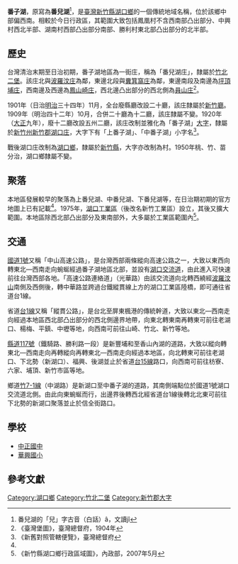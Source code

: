 {{noteTA　
|1 = zh-cn:庄; zh-hk:庄; zh-tw:庄;
}}
'''番子湖'''，原寫為'''番兒湖'''<ref>番兒湖的「兒」字古音（白話）â，文讀jî</ref>，是[[臺灣|臺灣]][[新竹縣|新竹縣]][[湖口鄉|湖口鄉]]的一個傳統地域名稱，位於該鄉中部偏西南。相較於今日行政區，其範圍大致包括鳳凰村不含西南部凸出部分、中興村西北半部、湖南村西部凸出部分南部、勝利村東北部凸出部分的北半部。

==歷史==
台灣清治末期至日治初期，番子湖地區為一街庄，稱為「番兒湖庄」，隸屬於[[竹北二堡|竹北二堡]]。該庄北與[[波羅汶庄|波羅汶庄]]為鄰，東邊北段與[[糞箕窩庄|糞箕窩庄]]為鄰，東邊南段及南邊為[[坪頂埔庄|坪頂埔庄]]，西南邊及西邊為[[鳳山崎庄|鳳山崎庄]]，西北邊凸出部分的西北側為[[員山_(新竹縣)|員山庄]]<ref name="臺灣堡圖">《臺灣堡圖》，臺灣總督府，1904年</ref>。

1901年（日治[[明治|明治]]三十四年）11月，全台廢縣廳改設二十廳，該庄隸屬於[[新竹廳|新竹廳]]。1909年（明治四十二年）10月，合併二十廳為十二廳，該庄隸屬不變。1920年（[[大正|大正]]九年），廢十二廳改設五州二廳，該庄改制並雅化為「番子湖」[[大字|大字]]，隸屬於[[新竹州|新竹州]][[新竹郡|新竹郡]][[湖口庄|湖口庄]]，大字下有「上番子湖」、「中番子湖」小字名<ref>《新舊對照管轄便覽》，臺灣總督府</ref>。

戰後湖口庄改制為[[湖口鄉|湖口鄉]]，隸屬於[[新竹縣|新竹縣]]，大字亦改制為村。1950年桃、竹、苗分治，湖口鄉隸屬不變。

==聚落==
本地區發展較早的聚落為上番兒湖、中番兒湖、下番兒湖等，在日治期初期的官方地圖上已有記載<ref name="臺灣堡圖"/>。1975年，[[湖口工業區|湖口工業區]]（後改名新竹工業區）設立，其後又擴大範圍。本地區除西北部凸出部分及東南部外，大多屬於工業區範圍內<ref>《新竹縣湖口鄉行政區域圖》，內政部，2007年5月</ref>。

==交通==
[[中山高速公路|國道1號]]又稱「中山高速公路」，是台灣西部兩條縱向高速公路之一，大致以東西向轉東北—西南走向蜿蜒經過番子湖地區北部，並設有[[湖口交流道|湖口交流道]]，由此進入可快速前往台灣西部各地。「高速公路連絡道」（光華路）由該交流道向北轉西繞經[[波羅汶山|波羅汶山]]南側及西側後，轉中華路並跨過台鐵縱貫線上方的湖口工業區陸橋，即可通往省道台1線。

省道[[台1線|台1線]]又稱「縱貫公路」，是台北至屏東楓港的傳統幹道，大致以東北—西南走向經過本地區西北部凸出部分的西北側邊界地帶，向東北轉東南再轉東可前往老湖口、楊梅、平鎮、中壢等地，向西南可前往山崎、竹北、新竹等地。

[[縣道117號|縣道117號]]（鐵騎路、勝利路一段）是新豐埔和至香山內湖的道路，大致以縱向轉東北—西南走向再轉縱向再轉東北—西南走向經過本地區，向北轉東可前往老湖口、下北勢（新湖口）、福興、後湖並止於省道[[台15線|台15線]]路口，向西南可前往枋寮、六家、埔頂、新竹市區等地。

鄉道[[竹7-1線|竹7-1線]]（中湖路）是新湖口至中番子湖的道路，其南側端點位於國道1號湖口交流道北側。由此向東蜿蜒而行，出邊界後轉西北經省道台1線後轉北北東可前往下北勢的新湖口聚落並止於信全街路口。

==學校==
*[[新竹縣立中正國民中學|中正國中]]
*[[華興國小|華興國小]]

==參考文獻==
{{reflist}}
{{新竹郡}}

[[Category:湖口鄉|Category:湖口鄉]]
[[Category:竹北二堡|Category:竹北二堡]]
[[Category:新竹郡大字|Category:新竹郡大字]]